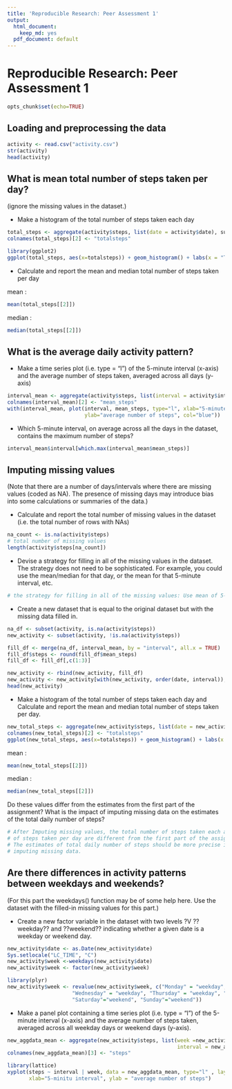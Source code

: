 ```yaml
---
title: 'Reproducible Research: Peer Assessment 1'
output:
  html_document:
    keep_md: yes
  pdf_document: default
---
```


# Reproducible Research: Peer Assessment 1
```r
opts_chunk$set(echo=TRUE)
```


## Loading and preprocessing the data
```r
activity <- read.csv("activity.csv")
str(activity)
head(activity)
```


## What is mean total number of steps taken per day?

(ignore the missing values in the dataset.)

- Make a histogram of the total number of steps taken each day
```r
total_steps <- aggregate(activity$steps, list(date = activity$date), sum, na.rm=TRUE)
colnames(total_steps)[2] <- "totalsteps"

library(ggplot2)
ggplot(total_steps, aes(x=totalsteps)) + geom_histogram() + labs(x = "Total number of steps")

```

- Calculate and report the mean and median total number of steps taken per day

mean :
```r
mean(total_steps[[2]])
```

median :
```r
median(total_steps[[2]])
```



## What is the average daily activity pattern?

- Make a time series plot (i.e. type = "l") of the 5-minute interval (x-axis) and the average number of steps taken, averaged across all days (y-axis)
```r
interval_mean <- aggregate(activity$steps, list(interval = activity$interval), mean, na.rm=TRUE)
colnames(interval_mean)[2] <- "mean_steps"
with(interval_mean, plot(interval, mean_steps, type="l", xlab="5-minute interval",
                         ylab="average number of steps", col="blue"))
```

- Which 5-minute interval, on average across all the days in the dataset, contains the maximum number of steps?
```r
interval_mean$interval[which.max(interval_mean$mean_steps)]
```



## Imputing missing values

(Note that there are a number of days/intervals where there are missing values (coded as NA). The presence of missing days may introduce bias into some calculations or summaries of the data.)

- Calculate and report the total number of missing values in the dataset (i.e. the total number of rows with NAs)
```r
na_count <- is.na(activity$steps)
# total number of missing values
length(activity$steps[na_count])
```


- Devise a strategy for filling in all of the missing values in the dataset. The strategy does not need to be sophisticated. For example, you could use the mean/median for that day, or the mean for that 5-minute interval, etc.
```r
# the strategy for filling in all of the missing values: Use mean of 5-minute interval across all the days
```


- Create a new dataset that is equal to the original dataset but with the missing data filled in.
```r
na_df <- subset(activity, is.na(activity$steps))
new_activity <- subset(activity, !is.na(activity$steps))

fill_df <- merge(na_df, interval_mean, by = "interval", all.x = TRUE)
fill_df$steps <- round(fill_df$mean_steps)
fill_df <- fill_df[,c(1:3)]

new_activity <- rbind(new_activity, fill_df)
new_activity <- new_activity[with(new_activity, order(date, interval)),]
head(new_activity)
```


- Make a histogram of the total number of steps taken each day and Calculate and report the mean and median total number of steps taken per day.
```r
new_total_steps <- aggregate(new_activity$steps, list(date = new_activity$date), sum)
colnames(new_total_steps)[2] <- "totalsteps"
ggplot(new_total_steps, aes(x=totalsteps)) + geom_histogram() + labs(x = "Total number of steps")
```

mean :
```r
mean(new_total_steps[[2]])
```

median :
```r
median(new_total_steps[[2]])
```


Do these values differ from the estimates from the first part of the assignment? What is the impact of imputing missing data on the estimates of the total daily number of steps?
```r
# After Imputing missing values, the total number of steps taken each and the mean and median total number
# of steps taken per day are different from the first part of the assignment.
# The estimates of total daily number of steps should be more precise if having a suitable strategy for
# imputing missing data.
```



## Are there differences in activity patterns between weekdays and weekends?

(For this part the weekdays() function may be of some help here. Use the dataset with the filled-in missing values for this part.)

- Create a new factor variable in the dataset with two levels ?V ??weekday?? and ??weekend?? indicating whether a given date is a weekday or weekend day.
```r
new_activity$date <- as.Date(new_activity$date)
Sys.setlocale("LC_TIME", "C")
new_activity$week <-weekdays(new_activity$date)
new_activity$week <- factor(new_activity$week)

library(plyr)
new_activity$week <- revalue(new_activity$week, c("Monday" = "weekday", "Tuesday" = "weekday",
                     "Wednesday" = "weekday", "Thursday" = "weekday", "Friday" = "weekday",
                     "Saturday"="weekend", "Sunday"="weekend"))
```

- Make a panel plot containing a time series plot (i.e. type = "l") of the 5-minute interval (x-axis) and the average number of steps taken, averaged across all weekday days or weekend days (y-axis).
```r
new_aggdata_mean <- aggregate(new_activity$steps, list(week =new_activity$week,
                                                       interval = new_activity$interval), mean)
colnames(new_aggdata_mean)[3] <- "steps"

library(lattice)
xyplot(steps ~ interval | week, data = new_aggdata_mean, type="l" , layout = c(1, 2),
       xlab="5-minitu interval", ylab = "average number of steps")
```
